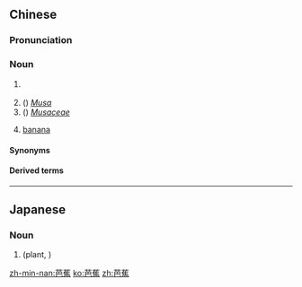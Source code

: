 ==Chinese==
{{zh-forms}}

===Pronunciation===
{{zh-pron
|m=bājiāo
|c=baa1 ziu1
|h=pfs=pâ-chêu
|md=bă-ciĕu
|mn=xm,tw:pa-chio/xm:pa-chiau
|cat=n
}}

===Noun===
{{zh-noun}}

# {{vern|Japanese banana}} {{gloss|{{taxlink|Musa basjoo|species|noshow=1}}}} {{zh-mw|m,c:隻|m:根|m,c:條}}
# ({{zh-l|～[[屬]]}}) ''[[Musa]]''
# ({{zh-l|～[[科]]}}) ''[[Musaceae]]''
# {{lb|zh|Luchuan|_|Cantonese|Min Dong}} [[banana]]

====Synonyms====
{{zh-dial|香蕉}}

====Derived terms====
{{zh-der|芭蕉果|蘭嶼芭蕉|松尾芭蕉|芭蕉布|芭蕉扇|芭蕉洞|芭蕉科|芭蕉芋}}

----

==Japanese==
{{ja-kanjitab|ば|しょう|yomi=o}}

===Noun===
{{ja-noun|ばしょう|バショウ}}

# {{lb|ja|botany|sort=ばしょう}} {{vern|Japanese fiber banana}} (plant, {{taxlink|Musa basjoo|species|noshow=1}})

[[zh-min-nan:芭蕉]]
[[ko:芭蕉]]
[[zh:芭蕉]]
